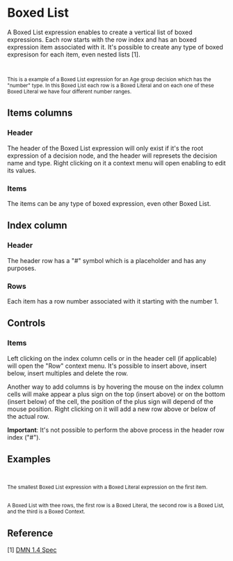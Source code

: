 
<Meta title="MDX/List" of={List} />

# Boxed List

A Boxed List expression enables to create a vertical list of boxed expressions.
Each row starts with the row index and has an boxed expression item associated with it.
It's possible to create any type of boxed expresison for each item, even nested lists [1].

<div style={{ display: "flex", flexDirection: "row" }}>
  <Story of={List.List} />
  <small>
    <br />
    <br />
    This is a example of a Boxed List expression for an Age group decision which has the "number" type. In this Boxed
    List each row is a Boxed Literal and on each one of these Boxed Literal we have four different number ranges.
  </small>
</div>

## Items columns

### Header

The header of the Boxed List expression will only exist if it's the root expression
of a decision node, and the header will represets the decision name and type.
Right clicking on it a context menu will open enabling to edit its values.

### Items

The items can be any type of boxed expression, even other Boxed List.

## Index column

### Header

The header row has a "#" symbol which is a placeholder and has any purposes.

### Rows

Each item has a row number associated with it starting with the number 1.

## Controls

### Items

Left clicking on the index column cells or in the header cell (if applicable) will open the "Row" context menu.
It's possible to insert above, insert below, insert multiples and delete the row.

Another way to add columns is by hovering the mouse on the index column cells will make appear a plus sign on the top (insert above)
or on the bottom (insert below) of the cell, the position of the plus sign will depend of the mouse position.
Right clicking on it will add a new row above or below of the actual row.

**Important**: It's not possible to perform the above process in the header row index ("#").

## Examples

<div style={{ display: "flex", flexDirection: "column"}}>
  <div style={{ display: "flex", flexDirection: "row"}}>
    <Story of={List.Base} />
    <small>
      <br/>
      <br/>
      The smallest Boxed List expression with a Boxed Literal expression on the first item.
    </small>
  </div>

  <div style={{ display: "flex", flexDirection: "row"}}>
    <Story of={List.Nested} />
    <small>
      <br/>
      <br/>
      A Boxed List with thee rows, the first row is a Boxed Literal, the second row is
      a Boxed List, and the third is a Boxed Context.
    </small>
  </div>
</div>

## Reference

[1] [DMN 1.4 Spec](https://www.omg.org/spec/DMN/1.4/Beta1/PDF#page=107)
